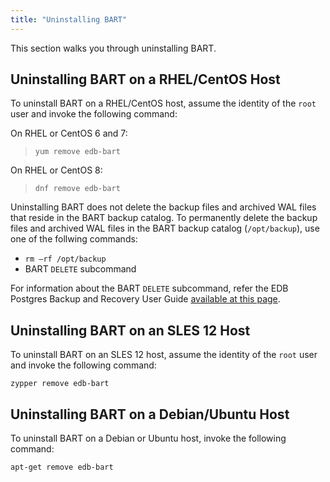 ```yaml
---
title: "Uninstalling BART"
---
```


<div id="uninstallation" class="registered_link"></div>


This section walks you through uninstalling BART.

## Uninstalling BART on a RHEL/CentOS Host

To uninstall BART on a RHEL/CentOS host, assume the identity of the `root` user and invoke the following command:

On RHEL or CentOS 6 and 7:

> 
> 
> ``` text
> yum remove edb-bart
> ```

On RHEL or CentOS 8:

> 
> 
> ``` text
> dnf remove edb-bart
> ```

Uninstalling BART does not delete the backup files and archived WAL files that reside in the BART backup catalog. To permanently delete the backup files and archived WAL files in the BART backup catalog (`/opt/backup`), use one of the follwing commands:

  - `rm –rf /opt/backup`
  - BART `DELETE` subcommand

For information about the BART `DELETE` subcommand, refer the EDB Postgres Backup and Recovery User Guide [available at this page](https://www.enterprisedb.com/edb-docs/).

## Uninstalling BART on an SLES 12 Host

To uninstall BART on an SLES 12 host, assume the identity of the `root` user and invoke the following command:

``` text
zypper remove edb-bart
```

## Uninstalling BART on a Debian/Ubuntu Host

To uninstall BART on a Debian or Ubuntu host, invoke the following command:

``` text
apt-get remove edb-bart
```
